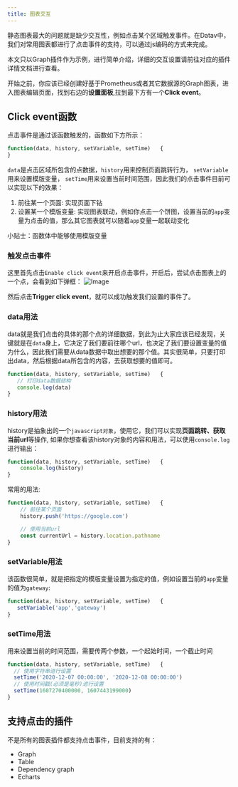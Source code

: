 ```yaml
---
title: 图表交互
---
```



静态图表最大的问题就是缺少交互性，例如点击某个区域触发事件。在Datav中，我们对常用图表都进行了点击事件的支持，可以通过js编码的方式来完成。

<TipCompat>本文只以Graph插件作为示例，进行简单介绍，详细的交互设置请前往对应的插件详情文档进行查看。</TipCompat>

开始之前，你应该已经创建好基于Prometheus或者其它数据源的Graph图表，进入图表编辑页面，找到右边的**设置面板**,拉到最下方有一个**Click event**。

## Click event函数
点击事件是通过该函数触发的，函数如下方所示：
```javascript
function(data, history, setVariable, setTime)   {
}
```

`data`是点击区域所包含的点数据，`history`用来控制页面跳转行为， `setVariable`用来设置模版变量， `setTime`用来设置当前时间范围，因此我们的点击事件目前可以实现以下的效果：
1. 前往某一个页面: 实现页面下钻
2. 设置某一个模版变量: 实现图表联动，例如你点击一个饼图，设置当前的`app`变量为点击的值，那么其它图表就可以随着`app`变量一起联动变化

<TipCompat>小贴士：函数体中能够使用模版变量</TipCompat>

### 触发点击事件
这里首先点击`Enable click event`来开启点击事件，开启后，尝试点击图表上的一个点，会看到如下弹框：
<img class="block mx-auto sm:mx-0 sm:flex-shrink-0 h-96" src="/img/docs/panel-interactive-1.jpg" alt="Image" />

然后点击**Trigger click event**，就可以成功触发我们设置的事件了。

### data用法
data就是我们点击的具体的那个点的详细数据，到此为止大家应该已经发现，关键就是在`data`身上，它决定了我们要前往哪个url，也决定了我们要设置变量的值为什么，因此我们需要从data数据中取出想要的那个值。其实很简单，只要打印出data，然后根据data所包含的内容，去获取想要的值即可。
```javascript
function(data, history, setVariable, setTime)   {
   // 打印data数据结构
   console.log(data)
}
```

### history用法
history是抽象出的一个`javascript对象`，使用它，我们可以实现**页面跳转、获取当前url**等操作, 如果你想查看该history对象的内容和用法，可以使用`console.log`进行输出：
```javascript
function(data, history, setVariable, setTime)   {
    console.log(history)
}
```

常用的用法:
```javascript
function(data, history, setVariable, setTime)   {
    // 前往某个页面
    history.push('https://google.com')

    // 使用当前url
    const currentUrl = history.location.pathname
}
```

### setVariable用法
该函数很简单，就是把指定的模版变量设置为指定的值，例如设置当前的`app`变量的值为`gateway`: 
```javascript
function(data, history, setVariable, setTime)   {
   setVariable('app','gateway')
}
```

### setTime用法
用来设置当前的时间范围，需要传两个参数，一个起始时间，一个截止时间
```javascript
function(data, history, setVariable, setTime)   {
  // 使用字符串进行设置
  setTime('2020-12-07 00:00:00', '2020-12-08 00:00:00')
  // 使用时间戳(必须是毫秒)进行设置
  setTime(1607270400000, 1607443199000)
}
```


## 支持点击的插件
不是所有的图表插件都支持点击事件，目前支持的有：
- Graph
- Table
- Dependency graph
- Echarts